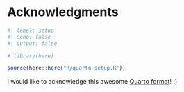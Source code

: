 <!-- %#%$ title begin %#%$ -->
# Acknowledgments {.unnumbered}
<!-- %#%$ title end %#%$ -->

```r
#| label: setup
#| echo: false
#| output: false

# library(here)

source(here::here("R/quarto-setup.R"))
```

I would like to acknowledge this awesome [Quarto format](https://github.com/danielvartan/tesesusp)! :)

